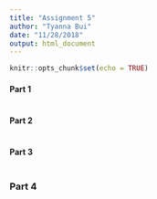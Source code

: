 ```yaml
---
title: "Assignment 5"
author: "Tyanna Bui"
date: "11/28/2018"
output: html_document
---
```


```r
knitr::opts_chunk$set(echo = TRUE)
```

#### Part 1
```r

```


#### Part 2
```r

```


#### Part 3
```r

```


### Part 4
```r

```

